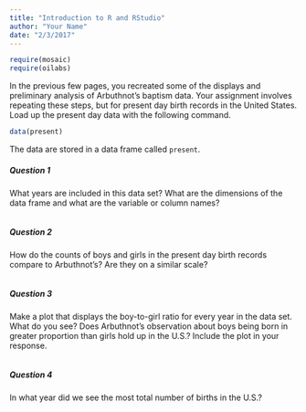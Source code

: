 ```yaml
---
title: "Introduction to R and RStudio"
author: "Your Name"
date: "2/3/2017"
---
```


```r
require(mosaic)
require(oilabs)
```

In the previous few pages, you recreated some of the displays and preliminary analysis of Arbuthnot's baptism data. Your assignment involves repeating these steps, but for present day birth records in the United States. Load up the present day data with the following command.

```r
data(present)
```

The data are stored in a data frame called `present`.

##### Question 1

What years are included in this data set? What are the dimensions of the data frame and what are the variable or column names?

```r

```

##### Question 2

How do the counts of boys and girls in the present day birth records compare to Arbuthnot's? Are they on a similar scale?

```r

```

##### Question 3

Make a plot that displays the boy-to-girl ratio for every year in the data set. What do you see? Does Arbuthnot’s observation about boys being born in greater proportion than girls hold up in the U.S.? Include the plot in your response.

```r

```

##### Question 4

In what year did we see the most total number of births in the U.S.?

```r

```
